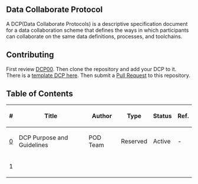 ==Data Collaborate Protocol==

A DCP(Data Collaborate Protocols) is a descriptive specification document for a data collaboration scheme that defines the ways in which participants can collaborate on the same data definitions, processes, and toolchains.

==Contributing==

First review [[DCPS/DCP00.mediawiki|DCP00]]. Then clone the repository and add your DCP to it. There is a [[DCPXX.mediawiki|template DCP here]]. Then submit a [https://github.com/poddbio/DCPs/pulls Pull Request] to this repository.

==Table of Contents==

{| class="wikitable sortable" style="width: auto; text-align: center; font-size: smaller; table-layout: fixed;"
!<nowiki>#</nowiki>
!Title
!Author
!Type
!Status
!Ref.
|-
| [[DCPS/DCP00.mediawiki|0]]
| DCP Purpose and Guidelines
| POD Team
| Reserved
| Active
| -
|-
| 1
| 
|
| 
| 
| 
|}
